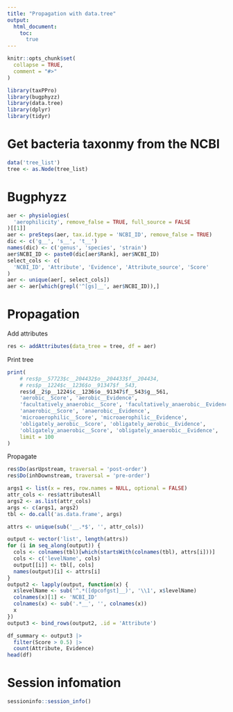 ```yaml
---
title: "Propagation with data.tree"
output:
  html_document:
    toc:
      true
---
```


```r
knitr::opts_chunk$set(
  collapse = TRUE,
  comment = "#>"
)
```

```r
library(taxPPro)
library(bugphyzz)
library(data.tree)
library(dplyr)
library(tidyr)
```

# Get bacteria taxonmy from the NCBI

```r
data('tree_list')
tree <- as.Node(tree_list)
```

# Bugphyzz

```r
aer <- physiologies(
  'aerophilicity', remove_false = TRUE, full_source = FALSE
)[[1]]
aer <- preSteps(aer, tax.id.type = 'NCBI_ID', remove_false = TRUE)
dic <- c('g__', 's__', 't__')
names(dic) <- c('genus', 'species', 'strain')
aer$NCBI_ID <- paste0(dic[aer$Rank], aer$NCBI_ID)
select_cols <- c(
  'NCBI_ID', 'Attribute', 'Evidence', 'Attribute_source', 'Score'
)
aer <- unique(aer[, select_cols])
aer <- aer[which(grepl('^[gs]__', aer$NCBI_ID)),]
```

# Propagation

Add attributes

```r
res <- addAttributes(data_tree = tree, df = aer)
```

Print tree

```r
print(
    # res$p__57723$c__204432$o__204433$f__204434,
    # res$p__1224$c__1236$o__91347$f__543,
    res$d__2$p__1224$c__1236$o__91347$f__543$g__561,
    'aerobic__Score', 'aerobic__Evidence',
    'facultatively_anaerobic__Score', 'facultatively_anaerobic__Evidence',
    'anaerobic__Score', 'anaerobic__Evidence',
    'microaerophilic__Score', 'microaerophilic__Evidence',
    'obligately_aerobic__Score', 'obligately_aerobic__Evidence',
    'obligately_anaerobic__Score', 'obligately_anaerobic__Evidence',
    limit = 100
)
```

Propagate

```r
res$Do(asrUpstream, traversal = 'post-order')
res$Do(inhDownstream, traversal = 'pre-order')
```

```r
args1 <- list(x = res, row.names = NULL, optional = FALSE)
attr_cols <- res$attributesAll 
args2 <- as.list(attr_cols)
args <- c(args1, args2)
tbl <- do.call('as.data.frame', args)

attrs <- unique(sub('__.*$', '', attr_cols))

output <- vector('list', length(attrs))
for (i in seq_along(output)) {
  cols <- colnames(tbl)[which(startsWith(colnames(tbl), attrs[i]))]
  cols <- c('levelName', cols)
  output[[i]] <- tbl[, cols]
  names(output)[i] <- attrs[i]
}
output2 <- lapply(output, function(x) {
  x$levelName <- sub('^.*([dpcofgst]__)', '\\1', x$levelName)
  colnames(x)[1] <- 'NCBI_ID'
  colnames(x) <- sub('.*__', '', colnames(x))
  x
})
output3 <- bind_rows(output2, .id = 'Attribute')
```

```r
df_summary <- output3 |> 
  filter(Score > 0.5) |> 
  count(Attribute, Evidence)
head(df)
```

# Session infomation

```r
sessioninfo::session_info()
```
